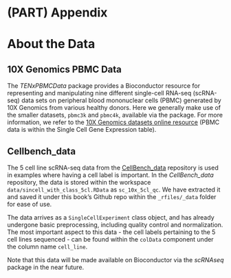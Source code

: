 # (PART) Appendix {-}

# About the Data {#about-the-data}

## 10X Genomics PBMC Data

The *TENxPBMCData* package provides a Bioconductor resource for representing and manipulating nine different single-cell RNA-seq (scRNA-seq) data sets on peripheral blood mononuclear cells (PBMC) generated by 10X Genomics from various healthy donors. Here we generally make use of the smaller datasets, `pbmc3k` and `pbmc4k`, available via the package. For more information, we refer to the [10X Genomics datasets online resource](https://www.10xgenomics.com/resources/datasets/) (PBMC data is within the Single Cell Gene Expression table).

## Cellbench_data

The 5 cell line scRNA-seq data from the [CellBench_data](https://github.com/LuyiTian/CellBench_data) repository is used in examples where having a cell label is important. In the *CellBench_data* repository, the data is stored within the workspace `data/sincell_with_class_5cl.RData` as `sc_10x_5cl_qc`. We have extracted it and saved it under this book's Github repo within the `_rfiles/_data` folder for ease of use. 

The data arrives as a `SingleCellExperiment` class object, and has already undergone basic preprocessing, including quality control and normalization. The most important aspect to this data - the cell labels pertaining to the 5 cell lines sequenced - can be found within the `colData` component under the column name `cell_line`. 

Note that this data will be made available on Bioconductor via the *scRNAseq* package in the near future.



